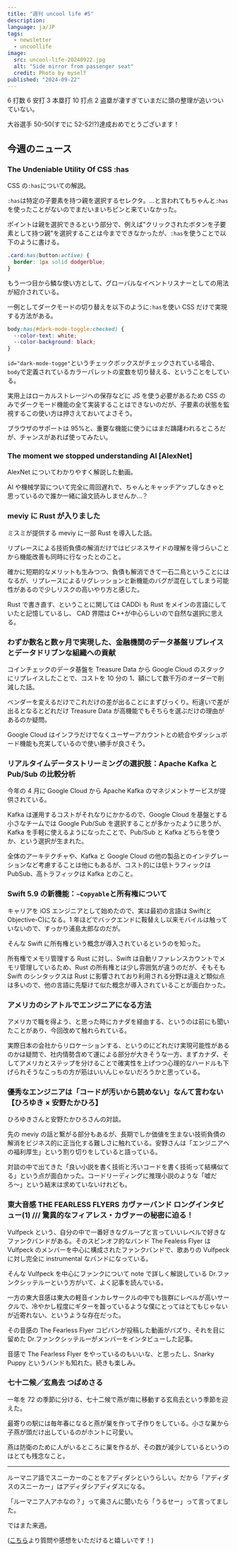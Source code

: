```yaml
---
title: "週刊 uncool life #5"
description:
language: ja/JP
tags:
  - newsletter
  - uncoollife
image:
  src: uncool-life-20240922.jpg
  alt: "Side mirror from passenger seat"
  credit: Photo by myself
published: "2024-09-22"
---
```



6 打数 6 安打 3 本塁打 10 打点 2 盗塁が凄すぎていまだに頭の整理が追いついていない。

大谷選手 50-50(すでに 52-52!?)達成おめでとうございます！

## 今週のニュース

### The Undeniable Utility Of CSS :has

<EmbedLinkCard url="https://www.joshwcomeau.com/css/has/" />

CSS の`:has`についての解説。

`:has`は特定の子要素を持つ親を選択するセレクタ。...と言われてもちゃんと`:has`を使ったことがないのでまだいまいちピンと来ていなかった。

ポイントは親を選択できるという部分で、例えば"クリックされたボタンを子要素として持つ親"を選択することは今までできなかったが、`:has`を使うことで以下のように書ける。

```css
.card:has(button:active) {
  border: 1px solid dodgerblue;
}
```

もう一つ目から鱗な使い方として、グローバルなイベントリスナーとしての用法が紹介されている。

一例としてダークモードの切り替えを以下のように`:has`を使い CSS だけで実現する方法がある。

```css
body:has(#dark-mode-toggle:checked) {
  --color-text: white;
  --color-background: black;
}
```

`id="dark-mode-togge"`というチェックボックスがチェックされている場合、`body`で定義されているカラーパレットの変数を切り替える、ということをしている。

実用上はローカルストレージへの保存などに JS を使う必要があるため CSS のみでダークモード機能の全て実装することはできないのだが、子要素の状態を監視するこの使い方は押さえておいてよさそう。

ブラウザのサポートは 95%と、重要な機能に使うにはまだ躊躇われるところだが、チャンスがあれば使ってみたい。

### The moment we stopped understanding AI [AlexNet]

<EmbedLinkCard url="https://www.youtube.com/watch?v=UZDiGooFs54" />

AlexNet についてわかりやすく解説した動画。

AI や機械学習について完全に周回遅れで、ちゃんとキャッチアップしなきゃと思っているので誰か一緒に論文読みしませんか...？

### meviy に Rust が入りました

<EmbedLinkCard url="https://techblog.dt-dynamics.com/entry/2024/09/13/112200" />

ミスミが提供する meviy に一部 Rust を導入した話。

リプレースによる技術負債の解消だけではビジネスサイドの理解を得づらいことから機能改善も同時に行なったとのこと。

確かに短期的なメリットも生みつつ、負債も解消できて一石二鳥ということにはなるが、リプレースによるリグレッションと新機能のバグが混在してしまう可能性があるので少しリスクの高いやり方と感じた。

Rust で書き直す、ということに関しては CADDi も Rust をメインの言語にしていたと記憶しているし、 CAD 界隈は C++が中心らしいので自然な選択に思える。

### わずか数名と数ヶ月で実現した、金融機関のデータ基盤リプレイスとデータドリブンな組織への貢献

<EmbedLinkCard url="https://tech.coincheck.blog/entry/2024/09/13/113105" />

コインチェックのデータ基盤を Treasure Data から Google Cloud のスタックにリプレイスしたことで、コストを 10 分の 1、額にして数千万のオーダーで削減した話。

ベンダーを変えるだけでこれだけの差が出ることにまずびっくり。桁違いで差が出るとなるとどれだけ Treasure Data が高機能でもそちらを選ぶだけの理由があるのか疑問。

Google Cloud はインフラだけでなくユーザーアカウントとの統合やダッシュボード機能も充実しているので使い勝手が良さそう。

### リアルタイムデータストリーミングの選択肢：Apache Kafka と Pub/Sub の比較分析

<EmbedLinkCard url="https://zenn.dev/cloud_ace/articles/apachekafka-pubsub-comparison" />

今年の 4 月に Google Cloud から Apache Kafka のマネジメントサービスが提供されている。

Kafka は運用するコストがそれなりにかかるので、Google Cloud を基盤とする小さなチームでは Google Pub/Sub を選択することが多かったように思うが、Kafka を手軽に使えるようになったことで、Pub/Sub と Kafka どちらを使うか、という選択が生まれた。

全体のアーキテクチャや、Kafka と Google Cloud の他の製品とのインテグレーションなど考慮することは他にもあるが、コスト的には低トラフィックは PubSub、高トラフィックは Kafka とのこと。

### Swift 5.9 の新機能：`~Copyable`と所有権について

<EmbedLinkCard url="https://zenn.dev/ojun_9/articles/d2c49dcd721c17" />

キャリアを iOS エンジニアとして始めたので、実は最初の言語は Swift(と Objective-C)になる。1 年ほどでバックエンドに鞍替えし以来モバイルは触っていないので、すっかり浦島太郎なのだが。

そんな Swift に所有権という概念が導入されているというのを知った。

所有権でメモリ管理する Rust に対し、Swift は自動リファレンスカウントでメモリ管理しているため、Rust の所有権とは少し雰囲気が違うのだが、そもそも Swift のシンタックスは Rust に影響されており利用される分野は違えど類似点は多いので、他の言語に先駆けて似た概念が導入されていることが面白かった。

### アメリカのシアトルでエンジニアになる方法

<EmbedLinkCard url="https://note.com/simplearchitect/n/nc12a4eb31df7" />

アメリカで職を得よう、と思った時にカナダを経由する、というのは前にも聞いたことがあり、今回改めて触れられている。

実際日本の会社からリロケーションする、というのにどれだけ実現可能性があるのかは疑問で、社内情勢含めて運による部分が大きそうな一方、まずカナダ、そしてアメリカとステップを分けることで確実性を上げつつ心理的なハードルも下げられそうなこっちの方が筋はいいんじゃないだろうかと思っている。

### 優秀なエンジニアは「コードが汚いから読めない」なんて言わない【ひろゆき × 安野たかひろ】

<EmbedLinkCard url="https://type.jp/et/feature/26796/" />

ひろゆきさんと安野たかひろさんの対談。

先の meviy の話と繋がる部分もあるが、長期でしか価値を生まない技術負債の解消をビジネス的に正当化する難しさに触れている。安野さんは「エンジニアへの福利厚生」という割り切りをしていると語っている。

対談の中で出てきた「良い小説を書く技術と汚いコードを書く技術って結構似てる」という点が面白かった。コードリーディングに推理小説のような「嘘だろ〜」という結末は求めていないけれども。

### 東大音感 THE FEARLESS FLYERS カヴァーバンド ロングインタビュー(1) /// 驚異的なフィアレス・カヴァーの秘密に迫る！

<EmbedLinkCard url="https://note.com/drfunk/n/na2c3186dd314" />

Vulfpeck という、自分の中で一番好きなグループと言っていいレベルで好きなファンクバンドがある。そのスピンオフ的なバンド The Fealess Flyer は Vulfpeck のメンバーを中心に構成されたファンクバンドで、歌ありの Vulfpeck に対し完全に instrumental なバンドになっている。

そんな Vulfpeck を中心にファンクについて note で詳しく解説している Dr.ファンクシッテルーという方がいて、よく記事を読んでいる。

一方の東大音感は東大の軽音インカレサークルの中でも抜群にレベルが高いサークルで、冷やかし程度にギターを齧っているような僕にとってはとてもじゃないが近寄れない、というような存在だった。

その音感の The Fearless Flyer コピバンが投稿した動画がバズり、それを目に留めた Dr.ファンクシッテルーがメンバーをインタビューした記事。

音感で The Fearless Flyer をやっているのもいいな、と思ったし、Snarky Puppy というバンドも知れた。続きも楽しみ。

### 七十二候／玄鳥去 つばめさる

<EmbedLinkCard url="https://www.543life.com/content/seasons24/post20240918.html" />

一年を 72 の季節に分ける、七十二候で燕が南に移動する玄鳥去という季節を迎えた。

最寄りの駅には毎年春になると燕が巣を作って子作りをしている。小さな巣から子燕が頭だけ出しているのがホントに可愛い。

燕は防衛のために人がいるところに巣を作るが、その数が減少しているというのはとても残念なこと。

---

<Tweet id="1835080651244024147" />

ルーマニア語でスニーカーのことをアディダシというらしい。だから「アディダスのスニーカー」はアディダシアディダスになる。

「ルーマニア人アホなの？」って奥さんに聞いたら「うるせー」って言ってました。

ではまた来週。

([こちら](https://xov1nq474r6.typeform.com/to/OwC8sU46)より質問や感想をいただけると嬉しいです！)
